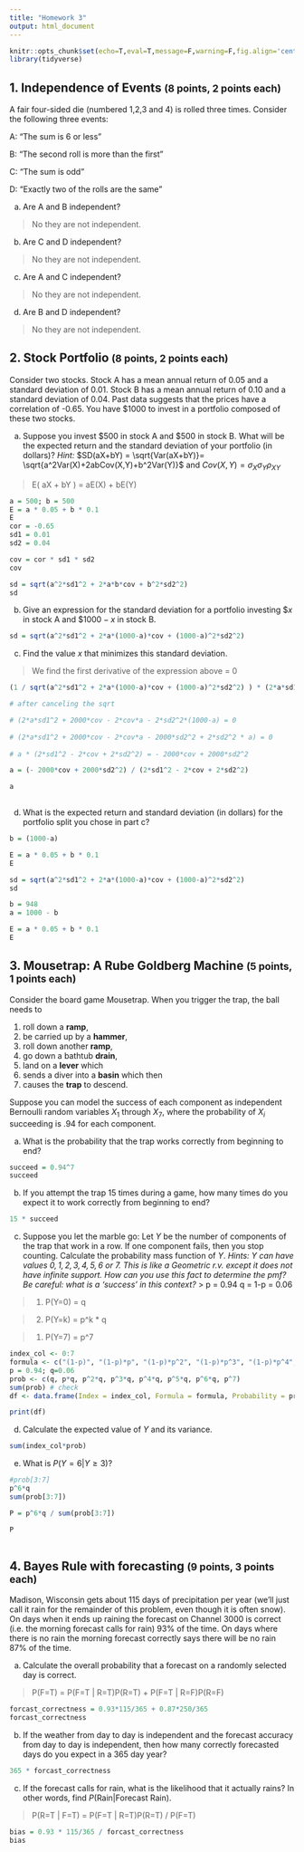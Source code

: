 ```yaml
---
title: "Homework 3"
output: html_document
---
```


```r
knitr::opts_chunk$set(echo=T,eval=T,message=F,warning=F,fig.align='center')
library(tidyverse)
```

## 1. Independence of Events <small>(8 points, 2 points each)</small>

A fair four-sided die (numbered 1,2,3 and 4) is rolled three times. Consider the following three events:

A: "The sum is 6 or less"

B: "The second roll is more than the first"

C: "The sum is odd"

D: "Exactly two of the rolls are the same"

a. Are A and B independent?

> No they are not independent.

b. Are C and D independent?

> No they are not independent.

c. Are A and C independent?

> No they are not independent.

d. Are B and D independent?

> No they are not independent.


## 2. Stock Portfolio <small>(8 points, 2 points each)</small>

Consider two stocks. Stock A has a mean annual return of 0.05 and a standard deviation of 0.01. Stock B has a mean annual return of 0.10 and a standard deviation of 0.04. Past data suggests that the prices have a correlation of -0.65.
You have \$1000 to invest in a portfolio composed of these two stocks. 

a. Suppose you invest \$500 in stock A and \$500 in stock B. What will be the expected return and the standard deviation of your portfolio (in dollars)? 
*Hint:* $SD(aX+bY) = \sqrt{Var(aX+bY)}= \sqrt{a^2Var(X)+2abCov(X,Y)+b^2Var(Y)}$ and $Cov(X,Y)=\sigma_X \sigma_Y \rho_{XY}$

> E( aX + bY ) = aE(X) + bE(Y) 

```r
a = 500; b = 500
E = a * 0.05 + b * 0.1
E
cor = -0.65
sd1 = 0.01
sd2 = 0.04

cov = cor * sd1 * sd2
cov

sd = sqrt(a^2*sd1^2 + 2*a*b*cov + b^2*sd2^2)
sd

```


b. Give an expression for the standard deviation for a portfolio investing $\$x$ in stock A and $\$1000-x$ in stock B. 

```r
sd = sqrt(a^2*sd1^2 + 2*a*(1000-a)*cov + (1000-a)^2*sd2^2)

```

c. Find the value $x$ that minimizes this standard deviation. 

> We find the first derivative of the expression above = 0 

```r
(1 / sqrt(a^2*sd1^2 + 2*a*(1000-a)*cov + (1000-a)^2*sd2^2) ) * (2*a*sd1^2 + 2000*cov - 2*cov*a - 2*sd2^2*(1000-a)) = 0

```

```r
# after canceling the sqrt

# (2*a*sd1^2 + 2000*cov - 2*cov*a - 2*sd2^2*(1000-a) = 0
 
# (2*a*sd1^2 + 2000*cov - 2*cov*a - 2000*sd2^2 + 2*sd2^2 * a) = 0
  
# a * (2*sd1^2 - 2*cov + 2*sd2^2) = - 2000*cov + 2000*sd2^2

a = (- 2000*cov + 2000*sd2^2) / (2*sd1^2 - 2*cov + 2*sd2^2)

a
    

```

d. What is the expected return and standard deviation (in dollars) for the portfolio split you chose in part c?

```r
b = (1000-a)

E = a * 0.05 + b * 0.1
E

sd = sqrt(a^2*sd1^2 + 2*a*(1000-a)*cov + (1000-a)^2*sd2^2)
sd

```
```r
b = 948
a = 1000 - b

E = a * 0.05 + b * 0.1
E

```

## 3. Mousetrap: A Rube Goldberg Machine  <small>(5 points, 1 points each)</small>

Consider the board game Mousetrap. When you trigger the trap, the ball needs to 

1. roll down a **ramp**,
2. be carried up by a **hammer**,
3. roll  down another **ramp**,
4. go down a bathtub **drain**,
5. land on a **lever** which
6. sends a diver into a **basin** which then
7. causes the **trap** to descend.

Suppose you can model the success of each component as independent Bernoulli random variables $X_1$ through $X_7$, where the probability of $X_i$ succeeding is $.94$ for each component. 

a. What is the probability that the trap works correctly from beginning to end?

```r
succeed = 0.94^7
succeed
```


b. If you attempt the trap 15 times during a game, how many times do you expect it to work correctly from beginning to end?

```r
15 * succeed
```


c. Suppose you let the marble go: Let $Y$ be the number of components of the trap that work in a row. If one component fails, then you stop counting. Calculate the probability mass function of $Y$. *Hints: $Y$ can have values $0, 1, 2, 3, 4, 5, 6$ or $7$. This is like a Geometric r.v. except it does not have infinite support. How can you use this fact to determine the pmf? Be careful: what is a 'success' in this context?*
> p = 0.94 q = 1-p = 0.06

> 1. P(Y=0) = q

> 2. P(Y=k) = p^k * q

> 1. P(Y=7) = p^7

```r
index_col <- 0:7 
formula <- c("(1-p)", "(1-p)*p", "(1-p)*p^2", "(1-p)*p^3", "(1-p)*p^4", "(1-p)*p^5", "(1-p)*p^6", "p^7")  
p = 0.94; q=0.06
prob <- c(q, p*q, p^2*q, p^3*q, p^4*q, p^5*q, p^6*q, p^7)
sum(prob) # check
df <- data.frame(Index = index_col, Formula = formula, Probability = prob)

print(df)

```


d. Calculate the expected value of $Y$ and its variance. 

```r
sum(index_col*prob)
```


e. What is $P(Y = 6 | Y \geq 3)$?

```r
#prob[3:7]
p^6*q
sum(prob[3:7])

P = p^6*q / sum(prob[3:7])

P
  
```


## 4. Bayes Rule with forecasting <small>(9 points, 3 points each)</small>

Madison, Wisconsin gets about 115 days of precipitation per year (we'll just call it rain for the remainder of this problem, even though it is often snow). On days when it ends up raining the forecast on Channel 3000 is correct (i.e. the morning forecast calls for rain) 93% of the time. On days where there is no rain the morning forecast correctly says there will be no rain 87% of the time. 

a. Calculate the overall probability that a forecast on a randomly selected day is correct.

> P(F=T) = P(F=T | R=T)P(R=T) + P(F=T | R=F)P(R=F) 

```r
forcast_correctness = 0.93*115/365 + 0.87*250/365
forcast_correctness
```


b. If the weather from day to day is independent and the forecast accuracy from day to day is independent, then how many correctly forecasted days do you expect in a 365 day year? 

```r

365 * forcast_correctness

```


c. If the forecast calls for rain, what is the likelihood that it actually rains? In other words, find $P(\text{Rain} | \text{Forecast Rain})$.

> P(R=T | F=T) = P(F=T | R=T)P(R=T) / P(F=T)

```r
bias = 0.93 * 115/365 / forcast_correctness
bias
```

